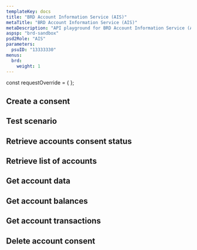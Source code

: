 ```yaml
---
templateKey: docs
title: "BRD Account Information Service (AIS)"
metaTitle: "BRD Account Information Service (AIS)"
metaDescription: "API playground for BRD Account Information Service (AIS)"
aspsp: "brd-sandbox"
psd2Role: "AIS"
parameters:
  psuID: "13333330"
menus:
  brd:
    weight: 1
---
```


const requestOverride = {
};

  <step>

## Create a consent

  <StepCreateAccountConsent requestOverride={requestOverride} />
  </step>
  <step>

## Test scenario

  <AccountMockData scenarios={brdAISScenarios} />
  </step>
  <step>

## Retrieve accounts consent status

  <AccountConsentStatus/>
  </step>
  <step>

## Retrieve list of accounts

  <StepAccounts/>
  </step>
  <step>

## Get account data

  <StepAccount/>
  </step>
  <step>

## Get account balances

  <StepBalances/>
  </step>
  <step>

## Get account transactions

  <StepTransactions/>
  </step>
  <step>

## Delete account consent

  <DeleteAccountConsent/>
  </step>
